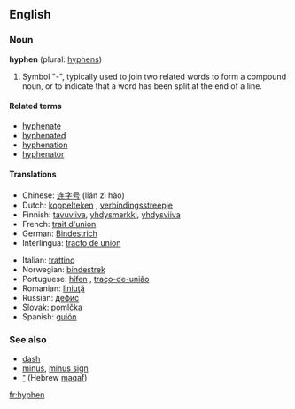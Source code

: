 {{wikipedia}}
==English==
{{Punctuation marks}}
===Noun===
'''hyphen''' (plural: [[hyphens]])

# Symbol "-", typically used to join two related words to form a compound noun, or to indicate that a word has been split at the end of a line.

====Related terms====
*[[hyphenate]]
*[[hyphenated]]
*[[hyphenation]]
*[[hyphenator]]

====Translations====
{{top}}
*Chinese: [[连字号]] (lián zì hào)
*Dutch: [[koppelteken]] {{n}}, [[verbindingsstreepje]] {{n}}
*Finnish: [[tavuviiva]], [[yhdysmerkki]], [[yhdysviiva]]
*French: [[trait d'union]] {{m}}
*German: [[Bindestrich]] {{m}}
*Interlingua: [[tracto de union]]
{{mid}}
*Italian: [[trattino]] {{m}}
*Norwegian: [[bindestrek]] {{m}}
*Portuguese: [[hífen]] {{m}}, [[traço-de-união]] {{m}}
*Romanian: [[liniuţă]] {{f}}
*Russian: [[дефис]] {{m}}
*Slovak: [[pomlčka]] {{f}}
*Spanish: [[guión]] {{m}}
{{bottom}}

===See also===
*[[dash]]
*[[minus]], [[minus sign]]
*[[־]] (Hebrew [[maqaf]])
[[fr:hyphen]]